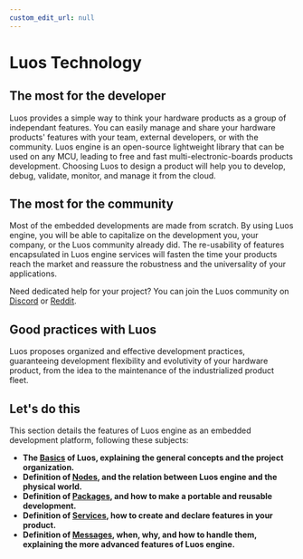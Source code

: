 ```yaml
---
custom_edit_url: null
---
```


# Luos Technology

## The most for the developer

Luos provides a simple way to think your hardware products as a group of independant features. You can easily manage and share your hardware products' features with your team, external developers, or with the community.
Luos engine is an open-source lightweight library that can be used on any MCU, leading to free and fast multi-electronic-boards products development. Choosing Luos to design a product will help you to develop, debug, validate, monitor, and manage it from the cloud.

## The most for the community

Most of the embedded developments are made from scratch. By using Luos engine, you will be able to capitalize on the development you, your company, or the Luos community already did. The re-usability of features encapsulated in Luos engine services will fasten the time your products reach the market and reassure the robustness and the universality of your applications.

Need dedicated help for your project? You can join the Luos community on <a href="https://discord.gg/luos" target ="_blank" rel="external nofollow">Discord</a> or <a href="https://www.reddit.com/r/Luos/" target ="_blank" rel="external nofollow">Reddit</a>.

## Good practices with Luos

Luos proposes organized and effective development practices, guaranteeing development flexibility and evolutivity of your hardware product, from the idea to the maintenance of the industrialized product fleet.

## Let's do this

This section details the features of Luos engine as an embedded development platform, following these subjects:

- **The [Basics](./basics/index.mdx) of Luos, explaining the general concepts and the project organization.**
- **Definition of [Nodes](./node/node.mdx), and the relation between Luos engine and the physical world.**
- **Definition of [Packages](./package/index.mdx), and how to make a portable and reusable development.**
- **Definition of [Services](./services/index.mdx), how to create and declare features in your product.**
- **Definition of [Messages](./message/message.mdx), when, why, and how to handle them, explaining the more advanced features of Luos engine.**
